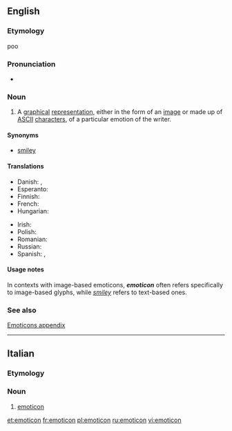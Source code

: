 {{wikipedia}}
==English==

===Etymology===
{{blend|emotion|icon}}
poo

===Pronunciation===
* {{a|Canada}} {{IPA|/əˈmoʊtəˌkɑn/}} {{SAMPA|/@"moUt@%kAn/}}

===Noun===
{{en-noun}}

# A [[graphical]] [[representation]], either in the form of an [[image]] or made up of [[ASCII]] [[character]]s, of a particular emotion of the writer.

====Synonyms====
* [[smiley]]

====Translations====
{{trans-top|respresentation of an emotion of the writer}}
* Danish: {{t+|da|emotikon|n}}, {{t-|da|smiley|c}}
* Esperanto: {{t-|eo|miensimbolo|xs=Esperanto}}
* Finnish: {{t+|fi|hymiö}}
* French: {{t+|fr|émoticône|f}}
* Hungarian: {{t-|hu|emotikon}}
{{trans-mid}}
* Irish: {{t-|ga|straoiseog|f|xs=Irish}}
* Polish: {{t+|pl|emotikon|m}}
* Romanian: {{t-|ro|emoticon}}
* Russian: {{t|ru|смайлик|m|tr=smájlik}}
* Spanish: {{t-|es|emoticón|m}}, {{t+|es|emoticono|m}}
{{trans-bottom}}

====Usage notes====
In contexts with image-based emoticons, '''''emoticon''''' often refers specifically to image-based glyphs, while ''[[smiley]]'' refers to text-based ones.

===See also===
[[Appendix:Emoticons|Emoticons appendix]]

----

==Italian==

===Etymology===
{{etyl|en|it}}

===Noun===
{{infl|it|noun|m}} {{inv}}

# [[#English|emoticon]]

[[et:emoticon]]
[[fr:emoticon]]
[[pl:emoticon]]
[[ru:emoticon]]
[[vi:emoticon]]